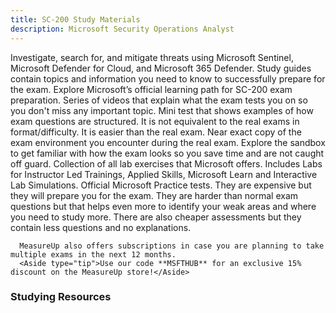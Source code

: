 ```yaml
---
title: SC-200 Study Materials
description: Microsoft Security Operations Analyst
---
```


<LinkCard title="Explore additional resources below!" href="#studying-resources" />

<Card title="Get Started" icon="star"> 
  <LinkCard title="Exam SC-200: Microsoft Security Operations Analyst" href="https://learn.microsoft.com/credentials/certifications/security-operations-analyst/?WT.mc_id=studentamb_165290" target="_blank"/>
      Investigate, search for, and mitigate threats using Microsoft Sentinel, Microsoft Defender for Cloud, and Microsoft 365 Defender.
  <LinkCard title="SC-200 Study Guide" href="https://learn.microsoft.com/credentials/certifications/resources/study-guides/sc-200?WT.mc_id=studentamb_165290" target="_blank"/>
      Study guides contain topics and information you need to know to successfully prepare for the exam. 
  <LinkCard title="Microsoft Learn" href="https://learn.microsoft.com/training/courses/sc-200t00?WT.mc_id=studentamb_165290" target="_blank"/>
Explore Microsoft’s official learning path for SC-200 exam preparation.
  <LinkCard title="Exam Readiness Zone" href="https://learn.microsoft.com/shows/exam-readiness-zone/preparing-for-sc-200-mitigate-threats-using-microsoft-365-defender-1-of-3?WT.mc_id=studentamb_165290" target="_blank"/>
      Series of videos that explain what the exam tests you on so you don't miss any important topic.
  <LinkCard title="Practice Assessment" href="https://learn.microsoft.com/certifications/exams/sc-200/practice/assessment?assessment-type=practice&assessmentId=59&WT.mc_id=studentamb_165290" target="_blank"/>
      Mini test that shows examples of how exam questions are structured. It is not equivalent to the real exams in format/difficulty. It is easier than the real exam.
  <LinkCard title="Exam Sandbox" href="https://aka.ms/examdemo" target="_blank"/>
      Near exact copy of the exam environment you encounter during the real exam. Explore the sandbox to get familiar with how the exam looks so you save time and are not caught off guard. 
  <LinkCard title="Exam Labs" href="https://certs.msfthub.wiki/labs/security/sc-200" target="_blank"/>
      Collection of all lab exercises that Microsoft offers. Includes Labs for Instructor Led Trainings, Applied Skills, Microsoft Learn and Interactive Lab Simulations.
</Card>

<Card title="MeasureUp Practice Tests" icon="open-book"> 
<CardGrid>
  <LinkCard title="MeasureUp Assessment" href="https://www.measureup.com/assessment-sc-200-microsoft-security-operations-analyst.html#u44" target="_blank"/>
  <LinkCard title="MeasureUp Practice Test" href="https://www.measureup.com/microsoft-practice-test-sc-200-microsoft-security-operations-analyst.html#u44" target="_blank"/>
</CardGrid>
  <LinkCard title="MeasureUp Subscriptions" href="https://www.measureup.com/subscription-plans-for-individuals#u44" target="_blank"/>
      Official Microsoft Practice tests. They are expensive but they will prepare you for the exam. They are harder than normal exam questions but that helps 
      even more to identify your weak areas and where you need to study more. There are also cheaper assessments but they contain less questions and no explanations.

      MeasureUp also offers subscriptions in case you are planning to take multiple exams in the next 12 months. 
      <Aside type="tip">Use our code **MSFTHUB** for an exclusive 15% discount on the MeasureUp store!</Aside>
</Card>

### Studying Resources

<Tabs>

  <TabItem label="Text">
  <CardGrid>
    <LinkCard title="Microsoft Learn" href="https://learn.microsoft.com/training/courses/sc-200t00?WT.mc_id=studentamb_165290" target="_blank"/>
    <LinkCard title="Microsoft Ninja - Microsoft Unified SOC" href="https://techcommunity.microsoft.com/t5/microsoft-sentinel-blog/become-a-microsoft-unified-soc-platform-ninja/ba-p/4014565?WT.mc_id=studentamb_165290" target="_blank"/>
    <LinkCard title="Microsoft Ninja - Microsoft Sentinel" href="https://techcommunity.microsoft.com/t5/microsoft-sentinel-blog/become-a-microsoft-sentinel-ninja-the-complete-level-400/ba-p/1246310?WT.mc_id=studentamb_165290" target="_blank"/>
    <LinkCard title="Microsoft Ninja - Microsoft 365 Defender" href="https://techcommunity.microsoft.com/t5/microsoft-defender-xdr-blog/become-a-microsoft-365-defender-ninja/ba-p/1789376?WT.mc_id=studentamb_165290" target="_blank"/>
    <LinkCard title="Microsoft Ninja - Microsoft Defender For Cloud" href="https://techcommunity.microsoft.com/t5/microsoft-defender-for-cloud/become-a-microsoft-defender-for-cloud-ninja/ba-p/1608761?WT.mc_id=studentamb_165290" target="_blank"/>
  </CardGrid>
  </TabItem>

  <TabItem label="Videos">
  <CardGrid>
  	<LinkCard title="Microsoft Learn Exam Readiness Zone" href="https://learn.microsoft.com/shows/exam-readiness-zone/preparing-for-sc-200-mitigate-threats-using-microsoft-365-defender-1-of-3?WT.mc_id=studentamb_165290" target="_blank"/>
    <LinkCard title="On Demand Instructor-led Training Series: Secure Azure services and workloads with Microsoft Defender for Cloud regulatory compliance controls" href="https://learn.microsoft.com/shows/on-demand-instructor-led-training-series/?terms=SC-5002&WT.mc_id=studentamb_165290" target="_blank"/>
    <LinkCard title="Mark Grimes Guide & Introduction" href="https://www.youtube.com/watch?v=EJ4Fm_omTNI&pp=ygUNc2MgMjAwIGNvdXJzZQ%3D%3D" target="_blank"/>
    <LinkCard title="Microsoft Security Virtual Training Day: Modernize your Security Operations with Microsoft Sentinel" href="https://events.microsoft.com/mvtd?deliverylanguage=English&search=Microsoft%20Security%20Virtual%20Training%20Day:%20Modernize%20your%20Security%20Operations%20with%20Microsoft%20Sentinel&WT.mc_id=studentamb_165290" target="_blank"/>
    <LinkCard title="Microsoft Security Virtual Training Day: Defend Against Threats with Extended Detection and Response" href="https://events.microsoft.com/mvtd?deliverylanguage=English&scenario=Microsoft+Security+Virtual+Training+Day%3A+Defend+Against+Threats+with+Extended+Detection+and+Response&WT.mc_id=studentamb_165290" target="_blank"/>
    <LinkCard title="Microsoft Defender XDR Academy" href="https://microsoft.github.io/PartnerResources/skilling/microsoft-security-academy/dxdr-academy" target="_blank"/>
    <LinkCard title="Microsoft Sentinel Academy" href="https://microsoft.github.io/PartnerResources/skilling/microsoft-security-academy/sentinel-academy" target="_blank"/>
    <LinkCard title="Microsoft Endpoint Academy" href="https://microsoft.github.io/PartnerResources/skilling/microsoft-security-academy/endpoint-academy" target="_blank"/>
    <LinkCard title="Microsoft Defender for Cloud Academy" href="https://microsoft.github.io/PartnerResources/skilling/microsoft-security-academy/defender-academy" target="_blank"/>
    <LinkCard title="I am IT Geek Study Guide" href="https://www.youtube.com/playlist?list=PLJBGLF8tZlXOMpQmTBV6G9fBHSX8ObfQ4" target="_blank"/>
    <LinkCard title="Microsoft Enterprise Skills Initiative Intructor-led course" href="https://esi.microsoft.com/Search?q=SC-200&avail=Available&learningoption=Advanced+Role+Based" target="_blank"/>
  </CardGrid>
  </TabItem>

  <TabItem label="Tests">
  <CardGrid>
    <LinkCard title="Microsoft Learn Practice Assessment" href="https://learn.microsoft.com/certifications/exams/sc-200/practice/assessment?assessment-type=practice&assessmentId=59&WT.mc_id=studentamb_165290" target="_blank"/>
    <LinkCard title="MeasureUp Practice Test" href="https://www.measureup.com/microsoft-practice-test-sc-200-microsoft-security-operations-analyst.html#u44" target="_blank"/>
    <LinkCard title="MeasureUp Assessment" href="https://www.measureup.com/assessment-sc-200-microsoft-security-operations-analyst.html#u44" target="_blank"/>
    <LinkCard title="Whizlab Practice Test" href="https://www.whizlabs.com/microsoft-security-operations-analyst-sc-200/" target="_blank"/> 
  </CardGrid>
  </TabItem>

  <TabItem label="Paid">
  <CardGrid>
    <LinkCard title="Pluralsight Course" href="https://www.pluralsight.com/paths/microsoft-security-operations-analyst-sc-200" target="_blank"/>
    <LinkCard title="Blu Raven Academy" href="https://academy.bluraven.io/" target="_blank"/>
    <LinkCard title="John Christopher SC-200 Course" href="https://www.udemy.com/course/microsoft-security-operations-analyst-course-sims" target="_blank"/>
  </CardGrid>
  </TabItem>

  <TabItem label="Misc">
  <CardGrid>
    <LinkCard title="Microsoft 365 E5 Developer Tenant" href="https://developer.microsoft.com/microsoft-365/dev-program?WT.mc_id=studentamb_165290" target="_blank"/> 
    <LinkCard title="Kusto Detective Agency" href="https://detective.kusto.io" target="_blank"/> 
    <LinkCard title="Microsoft Azure Free Account" href="https://azure.microsoft.com/offers/ms-azr-0044p?WT.mc_id=studentamb_165290?WT.mc_id=studentamb_165290" target="_blank"/> 
    <LinkCard title="Microsoft Log Analytics Workspace demo environment" href="https://aka.ms/lademo" target="_blank"/> 
    <LinkCard title="Microsoft Sentinel Training Lab" href="https://techcommunity.microsoft.com/t5/microsoft-sentinel-blog/learning-with-the-microsoft-sentinel-training-lab/ba-p/2953403?WT.mc_id=studentamb_165290" target="_blank"/>
    <LinkCard title="KC7 Cyber Detective Game" href="https://kc7cyber.com/" target="_blank"/>
  </CardGrid>
  </TabItem>

</Tabs>
